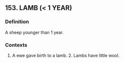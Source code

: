 ## 153. LAMB (< 1 YEAR)
### Definition
A sheep younger than 1 year.

### Contexts
1. A ewe gave birth to a lamb. 2. Lambs have little wool.

